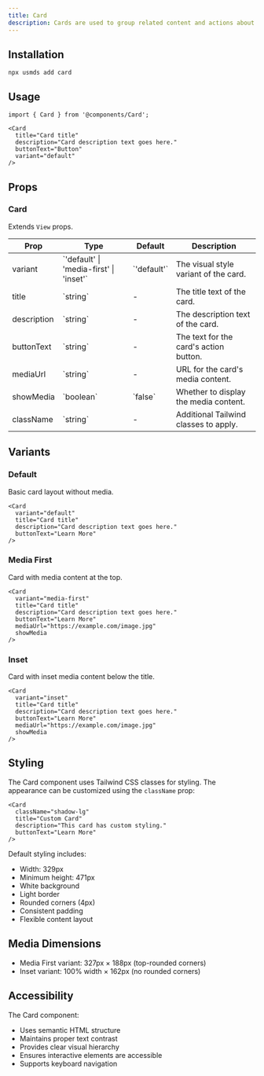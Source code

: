```yaml
---
title: Card
description: Cards are used to group related content and actions about a single subject.
---
```


<DemoButton href="https://usmds-showcase.expo.app/components/card"/>

## Installation

```package-install
npx usmds add card
```

## Usage

```tsx
import { Card } from '@components/Card';

<Card
  title="Card title"
  description="Card description text goes here."
  buttonText="Button"
  variant="default"
/>
```

## Props

### Card

Extends `View` props.

<table>
  <thead>
    <tr>
      <th>Prop</th>
      <th>Type</th>
      <th>Default</th>
      <th>Description</th>
    </tr>
  </thead>
  <tbody>
    <tr>
      <td>variant</td>
      <td>`'default' | 'media-first' | 'inset'`</td>
      <td>`'default'`</td>
      <td>The visual style variant of the card.</td>
    </tr>
    <tr>
      <td>title</td>
      <td>`string`</td>
      <td>-</td>
      <td>The title text of the card.</td>
    </tr>
    <tr>
      <td>description</td>
      <td>`string`</td>
      <td>-</td>
      <td>The description text of the card.</td>
    </tr>
    <tr>
      <td>buttonText</td>
      <td>`string`</td>
      <td>-</td>
      <td>The text for the card's action button.</td>
    </tr>
    <tr>
      <td>mediaUrl</td>
      <td>`string`</td>
      <td>-</td>
      <td>URL for the card's media content.</td>
    </tr>
    <tr>
      <td>showMedia</td>
      <td>`boolean`</td>
      <td>`false`</td>
      <td>Whether to display the media content.</td>
    </tr>
    <tr>
      <td>className</td>
      <td>`string`</td>
      <td>-</td>
      <td>Additional Tailwind classes to apply.</td>
    </tr>
  </tbody>
</table>

## Variants

### Default

Basic card layout without media.

```tsx
<Card
  variant="default"
  title="Card title"
  description="Card description text goes here."
  buttonText="Learn More"
/>
```

### Media First

Card with media content at the top.

```tsx
<Card
  variant="media-first"
  title="Card title"
  description="Card description text goes here."
  buttonText="Learn More"
  mediaUrl="https://example.com/image.jpg"
  showMedia
/>
```

### Inset

Card with inset media content below the title.

```tsx
<Card
  variant="inset"
  title="Card title"
  description="Card description text goes here."
  buttonText="Learn More"
  mediaUrl="https://example.com/image.jpg"
  showMedia
/>
```

## Styling

The Card component uses Tailwind CSS classes for styling. The appearance can be customized using the `className` prop:

```tsx
<Card
  className="shadow-lg"
  title="Custom Card"
  description="This card has custom styling."
  buttonText="Learn More"
/>
```

Default styling includes:
- Width: 329px
- Minimum height: 471px
- White background
- Light border
- Rounded corners (4px)
- Consistent padding
- Flexible content layout

## Media Dimensions

- Media First variant: 327px × 188px (top-rounded corners)
- Inset variant: 100% width × 162px (no rounded corners)

## Accessibility

The Card component:
- Uses semantic HTML structure
- Maintains proper text contrast
- Provides clear visual hierarchy
- Ensures interactive elements are accessible
- Supports keyboard navigation